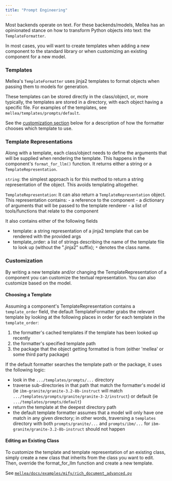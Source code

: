 ```yaml
---
title: "Prompt Engineering"
---
```


Most backends operate on text. For these backends/models, Mellea has an opinionated stance on how to transform Python objects into text: the `TemplateFormatter`.

In most cases, you will want to create templates when adding a new component to the standard library or when customizing an existing component for a new model.

### Templates

Mellea's `TemplateFormatter` uses jinja2 templates to format objects when passing them to models for generation.

These templates can be stored directly in the class/object, or, more typically, the templates are stored in a directory, with each object having a specific file. For examples of the templates, see `mellea/templates/prompts/default`.

See the [customization section](#customization) below for a description of how the formatter chooses which template to use.

### Template Representations

Along with a template, each class/object needs to define the arguments that will be supplied when rendering the template. This happens in the component's `format_for_llm()` function. It returns either a string or a `TemplateRepresentation`.

`string`: the simplest approach is for this method to return a string representation of the object. This avoids templating altogether.

`TemplateRepresentation`: It can also return a `TemplateRepresentation` object.
This representation contains: - a reference to the component - a dictionary of arguments that will be passed to the template renderer - a list of tools/functions that relate to the component

It also contains either of the following fields

- template: a string representation of a jinja2 template that can be rendered with the provided args
- template_order: a list of strings describing the name of the template file to look up (without the ".jinja2" suffix); `*` denotes the class name.

### Customization

By writing a new template and/or changing the TemplateRepresentation of a component you can customize the textual representation. You can also customize based on the model.

#### Choosing a Template

Assuming a component's TemplateRepresentation contains a `template_order` field, the default TemplateFormatter grabs the relevant template by looking at the following places in order for each template in the `template_order`:

1. the formatter's cached templates if the template has been looked up recently
2. the formatter's specified template path
3. the package that the object getting formatted is from (either 'mellea' or some third party package)

If the default formatter searches the template path or the package, it uses the following logic:

- look in the `.../templates/prompts/...` directory
- traverse sub-directories in that path that match the formatter's model id (ie `ibm-granite/granite-3.2-8b-instruct` will match `.../templates/prompts/granite/granite-3-2/instruct`) or default (ie `.../templates/prompts/default`)
- return the template at the deepest directory path
- the default template formatter assumes that a model will only have one match in any given directory; in other words, traversing a `templates` directory with both `prompts/granite/...` and `prompts/ibm/...` for `ibm-granite/granite-3.2-8b-instruct` should not happen

#### Editing an Existing Class

To customize the template and template representation of an existing class, simply create a new class that inherits from the class you want to edit. Then, override the format_for_llm function and create a new template.

See [`mellea/docs/examples/mify/rich_document_advanced.py`](./examples/mify/rich_document_advanced.py)
